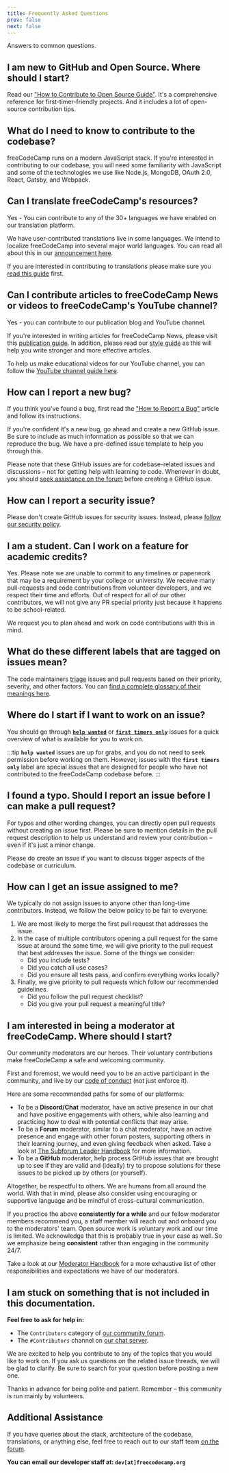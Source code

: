 ```yaml
---
title: Frequently Asked Questions
prev: false
next: false
---
```


Answers to common questions.

## I am new to GitHub and Open Source. Where should I start?

Read our ["How to Contribute to Open Source Guide"](https://github.com/freeCodeCamp/how-to-contribute-to-open-source). It's a comprehensive reference for first-timer-friendly projects. And it includes a lot of open-source contribution tips.

## What do I need to know to contribute to the codebase?

freeCodeCamp runs on a modern JavaScript stack. If you're interested in contributing to our codebase, you will need some familiarity with JavaScript and some of the technologies we use like Node.js, MongoDB, OAuth 2.0, React, Gatsby, and Webpack.

## Can I translate freeCodeCamp's resources?

Yes - You can contribute to any of the 30+ languages we have enabled on our translation platform.

We have user-contributed translations live in some languages. We intend to localize freeCodeCamp into several major world languages. You can read all about this in our [announcement here](https://www.freecodecamp.org/news/help-translate-freecodecamp-language/).

If you are interested in contributing to translations please make sure you [read this guide](/how-to-translate-files) first.

## Can I contribute articles to freeCodeCamp News or videos to freeCodeCamp's YouTube channel?

Yes - you can contribute to our publication blog and YouTube channel.

If you're interested in writing articles for freeCodeCamp News, please visit this [publication guide](https://www.freecodecamp.org/news/how-to-write-for-freecodecamp/). In addition, please read our [style guide](https://www.freecodecamp.org/news/developer-news-style-guide/) as this will help you write stronger and more effective articles.

To help us make educational videos for our YouTube channel, you can follow the [YouTube channel guide here](https://www.freecodecamp.org/news/how-to-contribute-to-the-freecodecamp-community-youtube-channel-b86bce4c865/).

## How can I report a new bug?

If you think you've found a bug, first read the ["How to Report a Bug"](https://www.freecodecamp.org/news/how-to-report-a-bug-to-freecodecamp/) article and follow its instructions.

If you're confident it's a new bug, go ahead and create a new GitHub issue. Be sure to include as much information as possible so that we can reproduce the bug. We have a pre-defined issue template to help you through this.

Please note that these GitHub issues are for codebase-related issues and discussions – not for getting help with learning to code. Whenever in doubt, you should [seek assistance on the forum](https://forum.freecodecamp.org) before creating a GitHub issue.

## How can I report a security issue?

Please don't create GitHub issues for security issues. Instead, please [follow our security policy](https://contribute.freecodecamp.org/#/security).

## I am a student. Can I work on a feature for academic credits?

Yes. Please note we are unable to commit to any timelines or paperwork that may be a requirement by your college or university. We receive many pull-requests and code contributions from volunteer developers, and we respect their time and efforts. Out of respect for all of our other contributors, we will not give any PR special priority just because it happens to be school-related.

We request you to plan ahead and work on code contributions with this in mind.

## What do these different labels that are tagged on issues mean?

The code maintainers [triage](https://en.wikipedia.org/wiki/Software_bug#Bug_management) issues and pull requests based on their priority, severity, and other factors. You can [find a complete glossary of their meanings here](https://github.com/freecodecamp/freecodecamp/labels).

## Where do I start if I want to work on an issue?

You should go through [**`help wanted`**](https://github.com/freeCodeCamp/freeCodeCamp/issues?q=is%3Aopen+is%3Aissue+label%3A%22help+wanted%22) or [**`first timers only`**](https://github.com/freeCodeCamp/freeCodeCamp/issues?q=is%3Aopen+is%3Aissue+label%3A%22first+timers+only%22) issues for a quick overview of what is available for you to work on.

:::tip
**`help wanted`** issues are up for grabs, and you do not need to seek permission before working on them. However, issues with the **`first timers only`** label are special issues that are designed for people who have not contributed to the freeCodeCamp codebase before.
:::

## I found a typo. Should I report an issue before I can make a pull request?

For typos and other wording changes, you can directly open pull requests without creating an issue first. Please be sure to mention details in the pull request description to help us understand and review your contribution – even if it's just a minor change.

Please do create an issue if you want to discuss bigger aspects of the codebase or curriculum.

## How can I get an issue assigned to me?

We typically do not assign issues to anyone other than long-time contributors. Instead, we follow the below policy to be fair to everyone:

1. We are most likely to merge the first pull request that addresses the issue.
2. In the case of multiple contributors opening a pull request for the same issue at around the same time, we will give priority to the pull request that best addresses the issue. Some of the things we consider:
   - Did you include tests?
   - Did you catch all use cases?
   - Did you ensure all tests pass, and confirm everything works locally?
3. Finally, we give priority to pull requests which follow our recommended guidelines.
   - Did you follow the pull request checklist?
   - Did you give your pull request a meaningful title?

## I am interested in being a moderator at freeCodeCamp. Where should I start?

Our community moderators are our heroes. Their voluntary contributions make freeCodeCamp a safe and welcoming community.

First and foremost, we would need you to be an active participant in the community, and live by our [code of conduct](https://www.freecodecamp.org/news/code-of-conduct/) (not just enforce it).

Here are some recommended paths for some of our platforms:

- To be a **Discord/Chat** moderator, have an active presence in our chat and have positive engagements with others, while also learning and practicing how to deal with potential conflicts that may arise.
- To be a **Forum** moderator, similar to a chat moderator, have an active presence and engage with other forum posters, supporting others in their learning journey, and even giving feedback when asked. Take a look at [The Subforum Leader Handbook](https://forum.freecodecamp.org/t/the-subforum-leader-handbook/326326) for more information.
- To be a **GitHub** moderator, help process GitHub issues that are brought up to see if they are valid and (ideally) try to propose solutions for these issues to be picked up by others (or yourself).

Altogether, be respectful to others. We are humans from all around the world. With that in mind, please also consider using encouraging or supportive language and be mindful of cross-cultural communication.

If you practice the above **consistently for a while** and our fellow moderator members recommend you, a staff member will reach out and onboard you to the moderators' team. Open source work is voluntary work and our time is limited. We acknowledge that this is probably true in your case as well. So we emphasize being **consistent** rather than engaging in the community 24/7.

Take a look at our [Moderator Handbook](/moderator-handbook) for a more exhaustive list of other responsibilities and expectations we have of our moderators.

## I am stuck on something that is not included in this documentation.

**Feel free to ask for help in:**

- The `Contributors` category of [our community forum](https://forum.freecodecamp.org/c/contributors).
- The `#Contributors` channel on [our chat server](https://discord.gg/PRyKn3Vbay).

We are excited to help you contribute to any of the topics that you would like to work on. If you ask us questions on the related issue threads, we will be glad to clarify. Be sure to search for your question before posting a new one.

Thanks in advance for being polite and patient. Remember – this community is run mainly by volunteers.

## Additional Assistance

If you have queries about the stack, architecture of the codebase, translations, or anything else, feel free to reach out to our staff team [on the forum](https://forum.freecodecamp.org/g/team).

**You can email our developer staff at: `dev[at]freecodecamp.org`**
